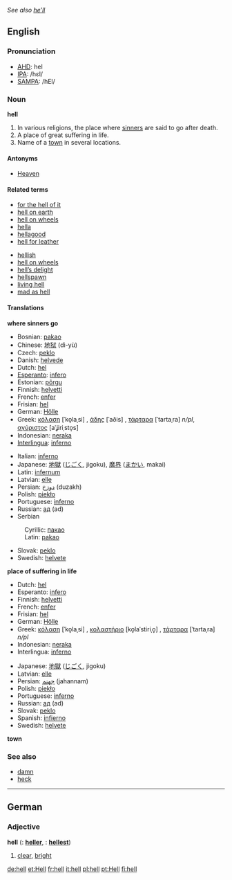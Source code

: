 ''See also [[he'll|he’ll]]''
==English==
{{Wikipedia}}
===Pronunciation===
*[[w:AHD|AHD]]: hel
*[[w:IPA|IPA]]: /hɛl/
*[[w:SAMPA|SAMPA]]: /hEl/

===Noun===
'''hell'''
# In various religions, the place where [[sinner]]s are said to go after death.
# A place of great suffering in life.
# Name of a [[town]] in several locations.
{{cattag|Religion}}

====Antonyms====
*[[Heaven]]

====Related terms====
{{top}}
*[[for the hell of it]]
*[[hell on earth]]
*[[hell on wheels]]
*[[hella]]
*[[hellagood]]
*[[hell for leather]]
{{mid}}
*[[hellish]]
*[[hell on wheels]]
*[[hell's delight|hell’s delight]]
*[[hellspawn]]
*[[living hell]]
*[[mad as hell]]
{{bottom}}

====Translations====
'''where sinners go'''
{{top}}
*Bosnian: [[pakao#Bosnian|pakao]] {{m}}
*Chinese: [[地狱]] (dì-yù)
*Czech: [[peklo]] {{n}}
*Danish: [[helvede]]
*Dutch: [[hel]]
*[[Esperanto]]: [[infero]]
*Estonian: [[põrgu]]
*Finnish: [[helvetti]]
*French: [[enfer]] {{m}}
*Frisian: [[hel]]
*German: [[Hölle]] {{f}}
*Greek: [[κόλαση]] [ˈko̞laˌsi] {{f}}, [[άδης]] [ˈaðis] {{m}}, [[τάρταρα]] [ˈtartaˌra] ''n/pl'', [[αγύριστος]] [aˈʝiriˌsto̞s] {{m}}
*Indonesian: [[neraka]]
*[[Interlingua]]: [[inferno]]
{{mid}}
*Italian: [[inferno]] {{m}}
*Japanese: [[地獄]] ([[じごく]], jigoku), [[魔界]] ([[まかい]], makai)
*Latin: [[infernum]] {{n}}
*Latvian: [[elle]] {{f}}
*Persian: [[دوزخ]] (duzakh)
*Polish: [[piekło]] {{m}}
*Portuguese: [[inferno]] {{m}}
*Russian: [[ад]] {{m}} (ad)
*Serbian
:Cyrillic: [[пакао#Serbian|пакао]] {{m}}
:Latin: [[pakao#Serbian|pakao]] {{m}}
*Slovak: [[peklo]] {{n}}
*Swedish: [[helvete]] {{n}}
{{bottom}}

'''place of suffering in life'''
{{top}}
*Dutch: [[hel]]
*Esperanto: [[infero]]
*Finnish: [[helvetti]]
*French: [[enfer]] {{m}}
*Frisian: [[hel]]
*German: [[Hölle]] {{f}}
*Greek: [[κόλαση]] [ˈko̞laˌsi] {{f}}, [[κολαστήριο]] [ko̞laˈstiriˌo̞] {{n}}, [[τάρταρα]] [ˈtartaˌra] ''n/pl''
*Indonesian: [[neraka]]
*Interlingua: [[inferno]]
{{mid}}
*Japanese: [[地獄]] ([[じごく]], jigoku)
*Latvian: [[elle]] {{f}}
*Persian: [[جهنم]] (jahannam)
*Polish: [[piekło]] {{m}}
*Portuguese: [[inferno]] {{m}}
*Russian: [[ад]] {{m}} (ad)
*Slovak: [[peklo]] {{n}}
*Spanish: [[infierno]] {{m}}
*Swedish: [[helvete]] {{n}}
{{bottom}}

'''town'''
{{top}}
{{mid}}
{{bottom}}

===See also===
*[[damn]]
*[[heck]]

----

==German==

===Adjective===
'''hell'''  ({{compar}}: '''[[heller]]''', {{superl}}: '''[[hellest]]''')
#[[clear]], [[bright]]

[[de:hell]]
[[et:Hell]]
[[fr:hell]]
[[it:hell]]
[[pl:hell]]
[[pt:Hell]]
[[fi:hell]]